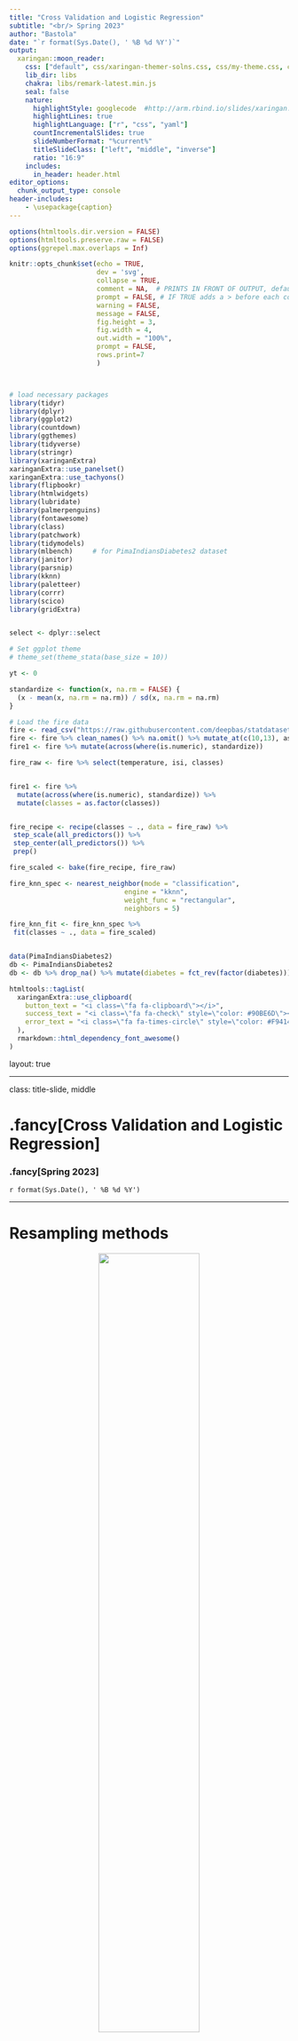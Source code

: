 ```yaml
---
title: "Cross Validation and Logistic Regression"
subtitle: "<br/> Spring 2023"
author: "Bastola"
date: "`r format(Sys.Date(), ' %B %d %Y')`"
output:
  xaringan::moon_reader:
    css: ["default", css/xaringan-themer-solns.css, css/my-theme.css, css/my-font.css]
    lib_dir: libs
    chakra: libs/remark-latest.min.js
    seal: false
    nature:
      highlightStyle: googlecode  #http://arm.rbind.io/slides/xaringan.html#77 # idea, magula
      highlightLines: true
      highlightLanguage: ["r", "css", "yaml"]
      countIncrementalSlides: true
      slideNumberFormat: "%current%"
      titleSlideClass: ["left", "middle", "inverse"]
      ratio: "16:9"
    includes:
      in_header: header.html
editor_options: 
  chunk_output_type: console
header-includes:
    - \usepackage{caption}
---
```



```r
options(htmltools.dir.version = FALSE)
options(htmltools.preserve.raw = FALSE)
options(ggrepel.max.overlaps = Inf)

knitr::opts_chunk$set(echo = TRUE, 
                      dev = 'svg',
                      collapse = TRUE, 
                      comment = NA,  # PRINTS IN FRONT OF OUTPUT, default is '##' which comments out output
                      prompt = FALSE, # IF TRUE adds a > before each code input
                      warning = FALSE, 
                      message = FALSE,
                      fig.height = 3, 
                      fig.width = 4,
                      out.width = "100%",
                      prompt = FALSE,
                      rows.print=7
                      )



# load necessary packages
library(tidyr)
library(dplyr)
library(ggplot2)
library(countdown)
library(ggthemes)
library(tidyverse)
library(stringr)
library(xaringanExtra)
xaringanExtra::use_panelset()
xaringanExtra::use_tachyons()
library(flipbookr)
library(htmlwidgets)
library(lubridate)
library(palmerpenguins)
library(fontawesome)
library(class)
library(patchwork)
library(tidymodels)
library(mlbench)     # for PimaIndiansDiabetes2 dataset
library(janitor)
library(parsnip)
library(kknn)
library(paletteer)
library(corrr)
library(scico)
library(gridExtra)


select <- dplyr::select

# Set ggplot theme
# theme_set(theme_stata(base_size = 10))

yt <- 0

standardize <- function(x, na.rm = FALSE) {
  (x - mean(x, na.rm = na.rm)) / sd(x, na.rm = na.rm)
}

# Load the fire data
fire <- read_csv("https://raw.githubusercontent.com/deepbas/statdatasets/main/Algeriafires.csv")
fire <- fire %>% clean_names() %>% na.omit() %>% mutate_at(c(10,13), as.numeric)
fire1 <- fire %>% mutate(across(where(is.numeric), standardize))

fire_raw <- fire %>% select(temperature, isi, classes)


fire1 <- fire %>% 
  mutate(across(where(is.numeric), standardize)) %>% 
  mutate(classes = as.factor(classes))


fire_recipe <- recipe(classes ~ ., data = fire_raw) %>%
 step_scale(all_predictors()) %>%
 step_center(all_predictors()) %>%
 prep()

fire_scaled <- bake(fire_recipe, fire_raw)

fire_knn_spec <- nearest_neighbor(mode = "classification",
                             engine = "kknn",
                             weight_func = "rectangular",
                             neighbors = 5)

fire_knn_fit <- fire_knn_spec %>%
 fit(classes ~ ., data = fire_scaled)


data(PimaIndiansDiabetes2)
db <- PimaIndiansDiabetes2
db <- db %>% drop_na() %>% mutate(diabetes = fct_rev(factor(diabetes))) 

```



```r
htmltools::tagList(
  xaringanExtra::use_clipboard(
    button_text = "<i class=\"fa fa-clipboard\"></i>",
    success_text = "<i class=\"fa fa-check\" style=\"color: #90BE6D\"></i>",
    error_text = "<i class=\"fa fa-times-circle\" style=\"color: #F94144\"></i>"
  ),
  rmarkdown::html_dependency_font_awesome()
)
```


layout: true
  
---

class: title-slide, middle

# .fancy[Cross Validation and Logistic Regression]

### .fancy[Spring 2023]

`r format(Sys.Date(), ' %B %d %Y')`


---


# Resampling methods

<center>
<img src="images/resampling.svg" width="60%" height="60%"> <br>
</center>


.yellow-h[Create a series of data sets similar to the training/testing split, always used with the training set]


.footnote[[Kuhn and Johnson (2019)](https://bookdown.org/max/FES/resampling.html)]


---


```r
set.seed(12345)
fire1 <- fire %>% 
  mutate(across(where(is.numeric), standardize)) %>% 
  mutate(classes = as.factor(classes))

fire_split <- initial_split(fire1, prop = 0.5)

# Create training data
fire_train <- fire_split %>%
                    training()


# Create testing data
fire_test <- fire_split %>%
                    testing()
```


```r
fire_knn_spec <- nearest_neighbor(mode = "classification",
                             engine = "kknn",
                             weight_func = "rectangular",
                             neighbors = 5)

fire_knn_wkflow <- workflow() %>%
  add_recipe(fire_recipe) %>%
  add_model(fire_knn_spec)


fire_knn_fit <- fit(fire_knn_wkflow, data = fire_train)

test_features <- fire_test %>% select(temperature, isi) %>% data.frame()

nn1_pred <- predict(fire_knn_fit, test_features, type = "raw")

fire_results <- fire_test %>% 
  select(classes) %>% 
  bind_cols(predicted = nn1_pred)
  

#create a prediction pt grid

temp_grid <- seq(min(fire1$temperature), max(fire1$temperature), length.out = 100)
isi_grid <- seq(min(fire1$isi), max(fire1$isi), length.out = 100)
plot_grid <- expand.grid(temperature = temp_grid, isi = isi_grid)

knn_pred_grid <- predict(fire_knn_fit, plot_grid, type = "raw")

prediction_table <- bind_cols(plot_grid, data.frame(classes = knn_pred_grid))

```



## Why not to use single (training) test set

```r
ts1 <- ggplot(data = fire_train) +
  geom_point(data = prediction_table, aes(x = temperature, y = isi, color = classes), alpha = 0.05) +
  geom_point(aes(x = temperature, y = isi, color = classes), alpha = 0.5) +
  labs(x = "Temperature", y = "Initian Spread Index (ISI)") +
  scale_fill_wsj() +
  scale_color_wsj() +
  theme_light() +
  theme(legend.position = "none")  +
  ggtitle("Training set #1") + theme(plot.title = element_text(hjust = 0.5))



set.seed(143)
fire_split1 <- initial_split(fire1, prop = 0.75)

# Create training data
fire_train1 <- fire_split1 %>%
                    training()


# Create testing data
fire_test1 <- fire_split1 %>%
                    testing()


fire_knn_spec <- nearest_neighbor(mode = "classification",
                             engine = "kknn",
                             weight_func = "rectangular",
                             neighbors = 5)

fire_knn_wkflow <- workflow() %>%
  add_recipe(fire_recipe) %>%
  add_model(fire_knn_spec)


fire_knn_fit1 <- fit(fire_knn_wkflow, data = fire_train1)

test_features1 <- fire_test1 %>% select(temperature, isi) %>% data.frame()

nn1_pred1 <- predict(fire_knn_fit1, test_features1, type = "raw")

fire_results1 <- fire_test1 %>% 
  select(classes) %>% 
  bind_cols(predicted = nn1_pred1)
  

#create a prediction pt grid

knn_pred_grid1 <- predict(fire_knn_fit1, plot_grid, type = "raw")

prediction_table1 <- bind_cols(plot_grid, data.frame(classes = knn_pred_grid1))



ts2 <- ggplot(data = fire_train1) +
  geom_point(data = prediction_table1, aes(x = temperature, y = isi, color = classes), alpha = 0.05) +
  geom_point(aes(x = temperature, y = isi, color = classes), alpha = 0.5) +
  labs(x = "Temperature", y = "Initian Spread Index (ISI)") +
  scale_fill_wsj() +
  scale_color_wsj() +
  theme_light() +
  theme(legend.position = "none") +
  ggtitle("Training set #2") + theme(plot.title = element_text(hjust = 0.5))

grid.arrange(ts1,ts2, ncol = 2) 

```


---

background-image: url(images/k-folds.png)
background-position: 50% 90%
background-size: 90%

## Cross validation

.bq[
.bold[Idea:] Split the training data up into multiple training-validation pairs, evaluate the classifier on each split and average the performance metrics
]

.footnote[Image courtesy of Dennis Sun]

---

class: middle

## k-fold cross validation

.bq.font90[
1. split the data into $k$ subsets

2. combine the first $k-1$ subsets into a training set and train the classifier

3. evaluate the model predictions on the last (i.e. $k$th) held-out subset

4. repeat steps 2-3 $k$ times (i.e. $k$ "folds"), each time holding out a different one of the $k$ subsets

5. calculate performance metrics from each validation set

6. average each metric over the $k$ folds to come up with a single estimate of that metric
]

---

```r
#rm(accuracy, ppv)
#detach(package:caret)
train_complete <- fire_raw

fire_recipe <- recipe(
  classes ~  temperature + isi, 
  data = train_complete
) %>%
  step_scale(all_predictors()) %>%
  step_center(all_predictors())

knn_spec <- nearest_neighbor(
  weight_func = "rectangular", 
  neighbors = tune() #<<
) %>%
  set_engine("kknn") %>%
  set_mode("classification")

set.seed(1234)

fire_vfold <- vfold_cv(fire_raw, v = 5, strata = classes)

k_vals <- tibble(neighbors = seq(from = 1, to = 15, by = 1))

knn_fit <- workflow() %>%
  add_recipe(fire_recipe) %>%
  add_model(knn_spec) %>%
  tune_grid(
    resamples = fire_vfold, 
    grid = k_vals,
    metrics = metric_set(accuracy, sensitivity, specificity, ppv, kap, mcc)
    )

cv_metrics <- collect_metrics(knn_fit)

ggplot(cv_metrics %>% filter(.metric == "accuracy"), aes(x = neighbors, y = mean)) +
  geom_point() + 
  geom_line() +
  labs(x = "#Neighbors", y = "Accuracy (Cross-Validation)") +
  theme_light() +
  scale_x_continuous(breaks = 1:15, minor_breaks = NULL) + 
  scale_y_continuous(limits = c(0.93,1.0))

```

.hljs.purple[
- Based on accuracy, $k=6$ appears best, We can look at other metrics. Notice that accuracy doesn't always decrease with $k$
]

---

class: middle

## 5-fold cross validation

Creating the recipe


```r
fire_recipe <- recipe(classes ~  temperature + isi, data = fire_train) %>%
  step_scale(all_predictors()) %>%
  step_center(all_predictors()) %>% 
  prep()
```


---

class: middle

## 5-fold cross validation

Create your model specification and use `tune()` as a placeholder for the number of neighbors

```r
knn_spec <- nearest_neighbor(mode = "classification",
                             engine = "kknn",
                             weight_func = "rectangular", 
                             neighbors = tune())  #<<
```


Split the `fire_train` data set into `v = 5` folds, stratified by `classes`

```r
fire_vfold <- vfold_cv(fire_train, v = 5, strata = classes)
```


---

class: middle

## 5-fold cross validation

Create a grid of $K$ values, the number of neighbors

```r
k_vals <- tibble(neighbors = seq(from = 1, to = 15, by = 1))
```


Run 5-fold CV on the `k_vals` grid, storing four performance metrics

```r
knn_fit <- workflow() %>%
  add_recipe(fire_recipe) %>%
  add_model(knn_spec) %>%
  tune_grid(resamples = fire_vfold, 
            grid = k_vals,
            metrics = metric_set(accuracy, sensitivity, specificity, ppv))
```


---

class: middle

## Choosing K

Collect the performance metrics and find the best model

.font110[
```r
cv_metrics <- collect_metrics(knn_fit)
cv_metrics %>% head(6)
```
]

---

class: middle

## Choosing K

```r
cv_metrics %>%
  group_by(.metric) %>%
  slice_max(mean) 

```

---

# Choosing K

```r
final.results <- cv_metrics %>%  mutate(.metric = as.factor(.metric)) %>%
  select(neighbors, .metric, mean)

final.results %>%
  ggplot(aes(x = neighbors, y = mean, color = forcats::fct_reorder2(.metric, neighbors, mean))) +
  geom_line(size = 1) +
  geom_point(size = 2) +
  theme_minimal() +
  scale_color_wsj() + 
  scale_x_continuous(breaks = k_vals[[1]]) +
  theme(panel.grid.minor.x = element_blank())+
  labs(color='Metric', y = "Estimate", x = "K")
```

---
background-image: url(images/cv-5.png)
background-position: middle, center
background-size: 55%
## The full process

.footnote[Image source: rafalab.github.io/dsbook/]

---


class: action, middle

# <i class="fa fa-pencil-square-o" style="font-size:48px;color:purple">&nbsp;Group&nbsp;Activity&nbsp;`r (yt <- yt + 1)`</i>    


.pull-left-40[
![](https://media.giphy.com/media/RKApDdwsQ6jkwd6RNn/giphy.gif)
]
.pull-right-60[
<br>
<br>
.bq[
- Get the class activity 23.Rmd file from  [moodle](https://moodle.carleton.edu/course/view.php?id=41417) 
- Let's work on group activity 1 together
]



]

`r countdown(minutes = 5, seconds = 00, top = 0 , color_background = "inherit", padding = "3px 4px", font_size = "2em")`

---



class: inverse, middle

# .Large[Let's see further example of classification using simple logistic regression!]

---

.panelset[
.panel[.panel-name[Logistic Regression (LR)]
.bq.font80[
- Binary response, $Y$,  with an explanatory (predictor, features) variables, $X_1$.
- We model the probability that $Y$ belongs to a particular category.


$$P(Y = 1 ) = \frac{e^{\beta_0 + \beta_1X_1}}{1 + e^{\beta_0 + \beta_1X_1}}$$

$$\text{Odds} = \frac{P(Y = 1 )}{1 - P(Y = 1 )} = e^{\beta_0 + \beta_1X_1}$$

$$\text{Log Odds} = \beta_0 + \beta_1X_1$$
]

]


.panel[.panel-name[Visual]

```r
db_plot <- db %>% mutate(y = ifelse(diabetes == "pos", 1, 0))
ggplot(db_plot, aes(x=glucose, y=y)) + 
  geom_point(aes(color=diabetes, shape = diabetes)) + 
  geom_smooth(method = glm, method.args = list(family = binomial), se = FALSE) + 
  labs(y = "Probability of diabetes", title = "Logistic regression probability of diabetes given glucose")+
  theme_tufte()+
  scale_color_wsj()
```

]

.panel[.panel-name[Data Preparation]

```r
# Create data split for train and test
set.seed(12345)
db_single <- db %>% select(diabetes, glucose) %>% 
  mutate(diabetes = fct_relevel(diabetes, ref = "neg" )) 
db_split <- initial_split(db_single, prop = 0.80)

# Create training data
db_train <- db_split %>% training()

# Create testing data
db_test <- db_split %>% testing()
```
]


.panel[.panel-name[Modeling]

```r
set.seed(12345)
db_recipe <- recipe(diabetes ~ ., data = db_train) %>%
  step_scale(all_predictors()) %>%
  step_center(all_predictors()) %>% prep()

fitted_logistic_model <- logistic_reg(engine = "glm",  # Call the model
                                      mode = "classification") %>% 
                        fit(diabetes~., data = db_train)  # Fit the model
```

]
]

---

class: middle

# Tidy the Summary

```r
broom::tidy(fitted_logistic_model)
```


---

class: middle

# Odds Ratio

$$ODDS = \frac{probability}{1 - probability}$$


```r
broom::tidy(fitted_logistic_model, exponentiate = TRUE)
```


---

# Threshold for classification

```r
set.seed(12345)
t <- 0.5
x.thres<- (log(t/(1-t))-fitted_logistic_model$fit$coefficients[1])/fitted_logistic_model$fit$coefficients[2]

db_plot <- db %>% mutate(y = ifelse(diabetes == "pos", 1, 0))

ggplot(db_plot, aes(x=glucose, y=y)) + 
  geom_jitter(aes(color=diabetes, shape =diabetes), height = 0.01) + 
  geom_smooth(method = glm, method.args = list(family = binomial), se = FALSE) + 
  labs(y="Probability of diabetes", title = "Probability of diabetes given glucose") + 
  geom_segment(aes(x=x.thres, xend=180,y=0.50,yend=0.50), linetype = "dashed", col = "firebrick") + 
  geom_segment(aes(x=x.thres, xend=x.thres,y=1,yend=0), linetype = "dashed") +
  geom_text(x=181, y=.49, label = "threshold = 143.11", color="blue",family="Times") + 
  annotate(geom = "rect", xmin = x.thres, xmax = 200, ymin = -.05, ymax = .05, fill = "blue", alpha = 0.1) + 
  geom_text(x=170, y = .15,label = "diabetes", color="blue",family="Times")+
  theme_tufte() + 
  xlim(c(54,200))
```


---


class: middle

# Class Prediction

.code80[
```r
set.seed(12345)
pred_class <- predict(fitted_logistic_model,  new_data = db_test) 
bind_cols(db_test %>% select(diabetes), pred_class) %>% 
  conf_mat(diabetes, .pred_class) %>% # confusion matrix
  autoplot(type = "heatmap") # with graphics
```
]

---

# Class Probabilities with `threshold = 0.50`

```r
# Prediction Probabilities
library(probably)
pred_prob <- predict(fitted_logistic_model,  new_data = db_test,   type = "prob")

db_results <- db_test %>% bind_cols(pred_prob) %>%
  mutate(.pred_class = make_two_class_pred(.pred_neg, levels(diabetes), threshold = .5)) %>%
  select(diabetes, glucose, contains(".pred"))
```

```r
head(db_results,10)
```


---

class: middle

# Custom Metrics

.pull-left[
```r
db_results %>%  
  conf_mat(diabetes,.pred_class) %>% 
  autoplot(type = "heatmap")
```
]

.pull-right[
```r
custom_metrics <- metric_set(accuracy, 
                             sens, 
                             spec, 
                             ppv)
custom_metrics(db_results,
               truth = diabetes,
               estimate = .pred_class)
```
]

---


# Class Probabilities with `threshold = 0.70`

```r
# Prediction Probabilities
library(probably)
pred_prob <- predict(fitted_logistic_model,  new_data = db_test,   type = "prob")

db_results <- db_test %>% bind_cols(pred_prob) %>%
  mutate(.pred_class = make_two_class_pred(.pred_neg, levels(diabetes), threshold = .70)) %>%
  select(diabetes, glucose, contains(".pred"))
```

```r
head(db_results,10)
```


---

class: middle

# Custom Metrics

.pull-left[
```r
db_results %>%  
  conf_mat(diabetes,.pred_class) %>% 
  autoplot(type = "heatmap")
```
]

.pull-right[
```r
custom_metrics <- metric_set(accuracy, 
                             sens, 
                             spec, 
                             ppv)
custom_metrics(db_results,
               truth = diabetes,
               estimate = .pred_class)
```
]

---

class: action, middle

# <i class="fa fa-pencil-square-o" style="font-size:48px;color:purple">&nbsp;Group&nbsp;Activity&nbsp;`r (yt <- yt + 1)`</i>    


.pull-left-40[
![](https://media.giphy.com/media/RKApDdwsQ6jkwd6RNn/giphy.gif)
]
.pull-right-60[
<br>
<br>
.bq[
- Please continue working on group activity 2
]

]

`r countdown(minutes = 10, seconds = 00, top = 0 , color_background = "inherit", padding = "3px 4px", font_size = "2em")`

